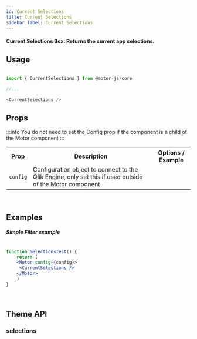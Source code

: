 ```yaml
---
id: Current Selections
title: Current Selections
sidebar_label: Current Selections
---
```


#### Current Selections Box. Returns the current app selections.


## Usage

```javascript

import { CurrentSelections } from @motor-js/core

//...

<CurrentSelections />

```


## Props

:::info
You do not need to set the Config prop if the component is a child of the Motor component
:::

 
<table>
  <tr>
    <th>Prop</th>
    <th>Description</th>
    <th>Options / Example</th>
  </tr>
  <tr>
    <td><code>config</code></td>
    <td>Configuration object to connect to the Qlik Engine, only set this if used outside of the Motor component</td>
    <td></td>
  </tr>
 
</table>


<br />


## Examples

##### Simple Filter example

```jsx live

function SelectionsTest() {
    return (
    <Motor config={config}>  
     <CurrentSelections />
    </Motor>
    )
}

```

<br />


## Theme API

### selections


